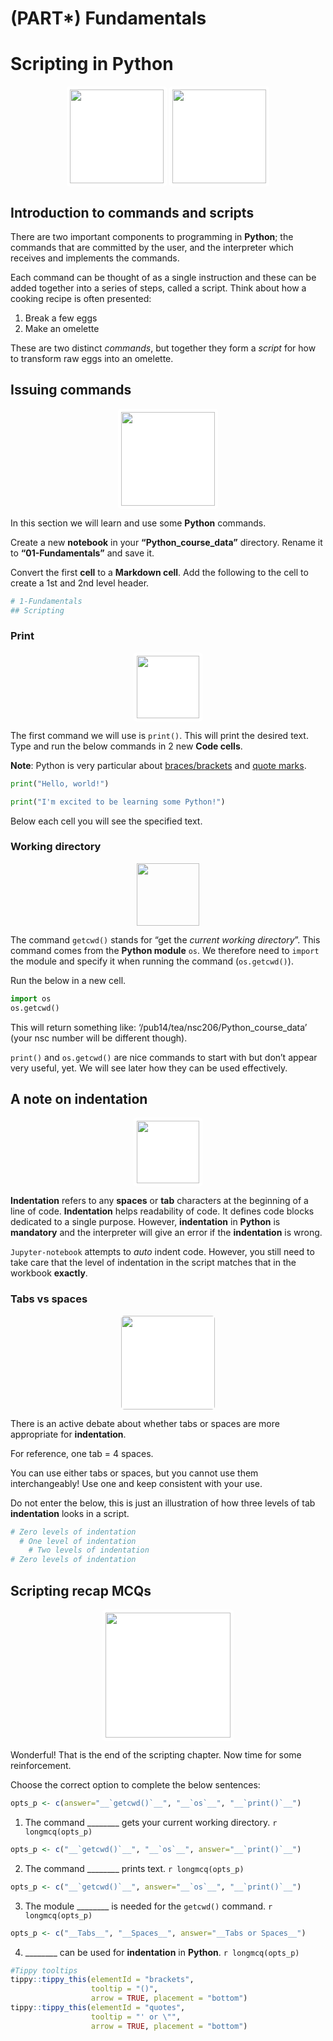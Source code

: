# (PART\*) Fundamentals {-}

# Scripting in Python {#scripting}

<center>
![](./figures/python_logo.png){style="height:150px; border-radius:5px; border:5px solid white; background:white"}
![](./figures/scripting_icon.png){style="height:150px; border-radius:5px; border:5px solid white; background:white"}
</center>

## Introduction to commands and scripts
There are two important components to programming in __Python__; the commands that are committed by the user, and the interpreter which receives and implements the commands.

Each command can be thought of as a single instruction and these can be added together into a series of steps, called a script. 
Think about how a cooking recipe is often presented:

1) Break a few eggs
2) Make an omelette

These are two distinct *commands*, but together they form a *script* for how to transform raw eggs into an omelette.

## Issuing commands
<center>
![](./figures/translator.png){style="width:150px; border-radius:5px; border:5px solid white; background:white"}
</center>

In this section we will learn and use some __Python__ commands.

Create a new __notebook__ in your __"Python_course_data"__ directory. Rename it to __"01-Fundamentals"__ and save it.

Convert the first __cell__ to a __Markdown cell__. Add the following to the cell to create a 1st and 2nd level header.

```python
# 1-Fundamentals
## Scripting
```

### Print
<center>
![](figures/printer.png){style="width:100px; border-radius:5px; border:5px solid white; background:white"}
</center>

The first command we will use is `print()`. This will print the desired text. Type and run the below commands in 2 new __Code cells__.

__Note__: Python is very particular about <u id='brackets'>braces/brackets</u>  and <u id='quotes'>quote marks</u>.

```python
print("Hello, world!")
```

```python
print("I'm excited to be learning some Python!")
```

Below each cell you will see the specified text.

### Working directory
<center>
![](figures/directory.png){style="width:100px"}
</center>

The command `getcwd()` stands for "get the *current working directory*". This command comes from the __Python module__ `os`. We therefore need to `import` the module and specify it when running the command (`os.getcwd()`). 

Run the below in a new cell.

```python
import os
os.getcwd()
```

This will return something like: '/pub14/tea/nsc206/Python_course_data' (your nsc number will be different though).

`print()` and `os.getcwd()` are nice commands to start with but don't appear very useful, yet. We will see later how they can be used effectively.

## A note on indentation
<center>
![](figures/tab.png){style="width:100px; background:white; border-radius:5px; border: white solid 5px"}
</center>

__Indentation__ refers to any __spaces__ or __tab__ characters at the beginning of a line of code. 
__Indentation__ helps readability of code.
It defines code blocks dedicated to a single purpose. 
However, __indentation__ in __Python__ is __mandatory__ and the interpreter will give an error if the __indentation__ is wrong.
  
`Jupyter-notebook` attempts to *auto* indent code.
However, you still need to take care that the level of indentation in the script matches that in the workbook __exactly__.
  
### Tabs vs spaces
<center>
![](figures/indent_python_debate.png){style="width:150px; border-radius:5px; background:white"}
</center>

There is an active debate about whether tabs or spaces are more appropriate for __indentation__. 

For reference, one tab = 4 spaces.
  
You can use either tabs or spaces, but you cannot use them interchangeably! Use one and keep consistent with your use.

Do not enter the below, this is just an illustration of how three levels of tab __indentation__ looks in a script.

```python
# Zero levels of indentation
  # One level of indentation
    # Two levels of indentation
# Zero levels of indentation
```

## Scripting recap MCQs
<center>
![](figures/question_bubble_black.png){style="width:200px; background:white; border-radius:5px; border: 5px solid white"}
</center>

Wonderful! That is the end of the scripting chapter. Now time for some reinforcement.

Choose the correct option to complete the below sentences:

```r
opts_p <- c(answer="__`getcwd()`__", "__`os`__", "__`print()`__")
```
1. The command ________ gets your current working directory. `r longmcq(opts_p)`

```r
opts_p <- c("__`getcwd()`__", "__`os`__", answer="__`print()`__")
```
2. The command ________ prints text. `r longmcq(opts_p)`

```r
opts_p <- c("__`getcwd()`__", answer="__`os`__", "__`print()`__")
```
3. The module ________ is needed for the `getcwd()` command. `r longmcq(opts_p)`

```r
opts_p <- c("__Tabs__", "__Spaces__", answer="__Tabs or Spaces__")
```
4. ________ can be used for __indentation__ in __Python__. `r longmcq(opts_p)`

```r
#Tippy tooltips
tippy::tippy_this(elementId = "brackets", 
                  tooltip = "()",
                  arrow = TRUE, placement = "bottom")
tippy::tippy_this(elementId = "quotes", 
                  tooltip = "' or \"",
                  arrow = TRUE, placement = "bottom")
```
